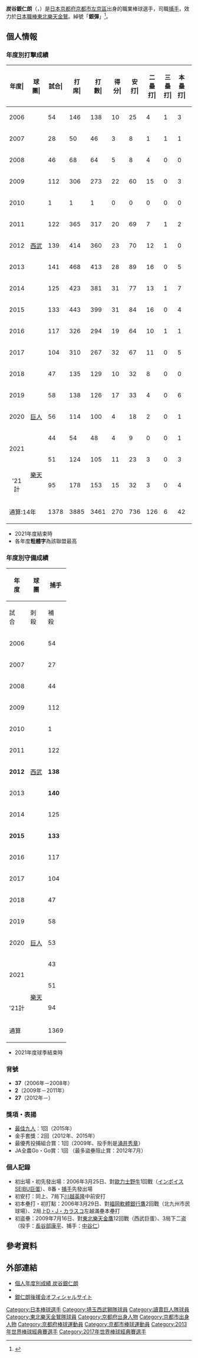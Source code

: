 {{Infobox NPB player|
|name=炭谷銀仁朗|
|image=SL-Ginjiro-Sumitani20110310.jpg|
|width=300|
|position=捕手|
|team=東北樂天金鷲|
|number=26|
|bats=右|
|throws=右|
|birthdate={{birth_date_and_age|1987|7|19|mf=y}}|
|birthplace={{JPN}}[[京都府|京都府]][[京都市|京都市]][[左京區|左京區]]|
|debutdate=3月25日
|debutyear=2006年
|debutteam=埼玉西武獅
|statyear=2021年球季
|stat1label=打擊率
|stat1value=0.213
|stat2label=全壘打
|stat2value=42
|stat3label=打點
|stat3value=319
|stat4label=盜壘
|stat4value=8
|teams=<nowiki></nowiki>
* 平安高等學校
* [[埼玉西武獅|西武獅<br>埼玉西武獅]] (2006年－2018年)
* [[讀賣巨人|讀賣巨人]] (2019年－2021年)
*[[東北樂天金鷲|東北樂天金鷲]] (2021年－)
}}
{{MedalTableTop}}
{{MedalSport|男子[[棒球|棒球]]}}
{{MedalCountry|{{JPN}}}}
{{MedalCompetition|[[世界棒球經典賽|世界棒球經典賽]]}}
{{MedalBronze|[[2013年世界棒球經典賽|2013年 舊金山]]|隊際}}
{{MedalBronze|[[2017年世界棒球經典賽|2017年 洛杉磯]]|隊際}}
{{MedalCompetition|[[世界棒球12強賽|世界棒球12強賽]]}}
{{MedalBronze|[[2015年世界棒球12強賽|2015年 日本/台灣]]|隊際}}
{{MedalBottom}}

'''炭谷銀仁朗'''（{{jpn|j=炭谷 銀仁朗|hg=すみたに ぎんじろう|rm=Sumitani Ginjiro}}，{{bd|1987年|7月19日||catIdx=Sumitani, Ginjiro}}）是[[日本|日本]][[京都府|京都府]][[京都市|京都市]][[左京區|左京區]]出身的職業棒球選手，司職[[捕手|捕手]]，效力於[[日本職棒|日本職棒]][[東北樂天金鷲|東北樂天金鷲]]。綽號「'''銀彈'''」<ref>{{Cite web |url=http://baseball.yahoo.co.jp/npb/player/600026/ |title=Yahoo!スポーツ - プロ野球 - 埼玉西武ライオンズ - 銀仁朗 |access-date=2011-01-23 |archive-date=2020-08-12 |archive-url=https://web.archive.org/web/20200812191259/https://baseball.yahoo.co.jp/npb/player/600026/ |dead-url=no }}</ref>。

== 個人情報 ==
=== 年度別打撃成績 ===
{| class="wikitable" style="text-align:right; font-size:small"
|-bgcolor="#efefef"
!年度|!!球團|!!試合|!!打<br>席|!!打<br>數|!!得分|!!安打|!!二<br>壘<br>打|!!三<br>壘<br>打|!!本<br>壘<br>打|!!壘<br>打<br>數|!!打點|!!盜壘|!!盜<br>壘<br>刺|!!觸擊|!!犧<br>牲<br>打|!!保送|!!敬遠|!!觸身|!!三振|!!雙殺|!!打<br>擊<br>率|!!上<br>壘<br>率|!!長<br>打<br>率|!!OPS
|-
|style="text-align: center;"|2006
|rowspan="13" style="text-align: center;"|[[埼玉西武獅|西武]]
|54||146||138||10||25||4||1||3||40||14||0||0||6||0||2||0||0||33||6||.181||.193||.290||.483
|-
|style="text-align: center;"|2007
|28||50||46||3||8||1||1||1||14||7||0||0||1||1||2||0||0||19||0||.174||.204||.304||.508
|-
|style="text-align: center;"|2008
|46||68||64||5||8||4||0||0||12||5||0||1||1||1||2||0||0||30||0||.125||.149||.188||.337
|-
|style="text-align: center;"|2009
|112||306||273||22||60||15||0||3||84||25||1||0||14||3||15||1||1||75||5||.220||.260||.308||.568
|-
|style="text-align: center;"|2010
|1||1||1||0||0||0||0||0||0||0||0||0||0||0||0||0||0||0||0||.000||.000||.000||.000
|-
|style="text-align: center;"|2011
|122||365||317||20||69||7||1||2||84||22||4||1||33||3||11||0||1||79||6||.218||.244||.265||.509
|-
|style="text-align: center;"|2012
|139||414||360||23||70||12||1||0||84||23||0||2||35||1||17||0||1||74||9||.194||.232||.233||.466
|-
|style="text-align: center;"|2013
|141||468||413||28||89||16||0||5||120||43||1||2||19||2||30||2||4||62||14||.215||.274||.291||.564
|-
|style="text-align: center;"|2014
|125||423||381||31||77||13||1||7||113||36||0||2||20||3||17||0||2||74||10||.202||.238||.297||.535
|-
|style="text-align: center;"|2015
|133||443||399||31||84||16||0||4||112||35||0||0||22||2||16||0||4||87||7||.211||.247||.281||.528
|-
|style="text-align: center;"|2016
|117||326||294||19||64||10||1||1||79||22||0||1||19||0||13||0||0||48||12||.218||.251||.269||.520
|-
|style="text-align: center;"|2017
|104||310||267||32||67||11||0||5||93||30||2||1||23||4||8||0||8||45||6||.251||.289||.348||.638
|-
|style="text-align: center;"|2018
|47||135||129||10||32||8||0||0||40||9||0||0||3||0||2||0||1||30||3||.248||.265||.310||.575
|-
|style="text-align: center;"|2019
|rowspan="3" style="text-align: center; white-space:nowrap;"|[[讀賣巨人|巨人]]
|58||138||126||17||33||4||0||6||55||26||0||0||2||1||7||1||2||28||4||.262||.309||.437||.746
|-
|style="text-align: center;"|2020
|56||114||100||4||18||2||0||1||23||7||0||0||3||1||8||2||2||23||3||.180||.252||.230||.482
|-
|rowspan="2" style="text-align:center;"|2021
|44||54||48||4||9||0||0||1||12||7||0||0||1||1||4||1||0||17||0||.188||.245||.250||.495
|-
|rowspan="2" style="text-align:center; white-space:nowrap;"|[[東北樂天金鷲|樂天]]
|51||124||105||11||23||3||0||3||35||8||0||1||10||1||7||0||1||24||3||.219||.272||.333||.605
|-style="background-color:#f2f2f2"
!style="text-align:center;"|'21計
|95||178||153||15||32||3||0||4||47||15||0||1||11||2||11||1||1||41||3||.209||.264||.307||.571
|-
!colspan="2"|通算:14年
|1378||3885||3461||270||736||126||6||42||1000||319||8||11||212||24||161||7||27||748||88||.213||.252||.289||.540
|}
* 2021年度結束時
* 各年度'''粗體字'''為該聯盟最高

=== 年度別守備成績 ===
{| class="wikitable" style="text-align: right; font-size: small;"
!rowspan="2"|年<br />度!!rowspan="2"|球<br />團!!colspan="11"|捕手
|-
!試<br>合!!刺<br>殺!!補<br>殺!!失<br>誤!!雙<br>殺!!守<br>備<br>率!!捕<br>逸!!企<br>圖<br>數!!被<br>盜<br>壘!!盜<br>壘<br>刺!!阻<br>殺<br>率
|-
|style="text-align:center;"|2006
|rowspan="13" style="text-align: center; white-space:nowrap;"|[[埼玉西武獅|西武]]
|54||277||27||2||3||.993||7||35||25||10||.286
|-
|style="text-align:center;"|2007
|27||88||8||0||4||1.000||0||12||7||5||.417
|-
|style="text-align:center;"|2008
|44||121||17||0||2||1.000||1||16||10||6||.375
|-
|style="text-align:center;"|2009
|112||697||71||5||'''12'''||.994|||7||81||54||27||.333
|-
|style="text-align:center;"|2010
|1||5||0||0||0||1.000||0||0||0||0||-
|-
|style="text-align:center;"|2011
|122||679||69||9||'''10'''||.988||6||84||60||'''24'''||.286
|-
|style="text-align:center;"|'''2012'''
|'''138'''||'''734'''||'''90'''||3||'''15'''||.996||5||101||59||42||'''.416'''
|-
|style="text-align:center;"|2013
|'''140'''||907||69||7||6||.993||5||61||46||15||.246
|-
|style="text-align:center;"|2014
|125||734||'''88'''||'''6'''||'''14'''||.993||'''6'''||99||55||'''44'''||'''.444'''
|-
|style="text-align:center;"|'''2015'''
|'''133'''||'''792'''||78||3||'''13'''||.997||5||83||53||30||.361
|-
|style="text-align:center;"|2016
|117||645||71||'''6'''||8||.992||4||82||56||26||'''.317'''
|-
|style="text-align:center;"|2017
|104||604||78||2||7||.997||'''6'''||49||33||16||.327
|-
|style="text-align:center;"|2018
|47||266||40||3||1||.990||1|| 32|| 27|| 5||.156
|-
|style="text-align:center;"|2019
|rowspan="3" style="text-align: center; white-space:nowrap;"|[[讀賣巨人|巨人]]
|58||310||25||0||3||1.000||4||32||24||8||.250
|-
|style="text-align:center;"|2020
|53||263||22||2||0||.993||0||16||11||5||.313
|-
|rowspan="2" style="text-align:center;"|2021
|43||134||12||0||0||1.000||1||13||12||1||.077
|-
|rowspan="2" style="text-align:center; white-space:nowrap;"|[[東北樂天金鷲|樂天]]
|51||263||29||1||1||.997||0||25||22||3||.120
|-style="background-color:#f2f2f2"
!style="text-align:center;"|'21計
|94||397||41||1||1||.998||1||38||34||4||.105
|-
!colspan="2"|通算
|1369||7519||794||49||99||.994||58||821||554||267||.325
|}
* 2021年度球季結束時

=== 背號 ===
* '''37'''（2006年－2008年）
* '''2'''（2009年－2011年）
* '''27'''（2012年－）

=== 獎項・表揚 ===
* [[最佳九人|最佳九人]]：1回（2015年）
* 金手套獎：2回（2012年、2015年）
* 最優秀投捕組合賞：1回（2009年、投手則是[[涌井秀章|涌井秀章]]）
* JA全農Go・Go賞：1回 （最多盜壘阻止賞：2012年7月）

=== 個人記錄 ===
* 初出場・初先發出場：2006年3月25日、對[[歐力士野牛|歐力士野牛]]1回戰（[[西武巨蛋|インボイスSEIBU巨蛋]]）、8番・[[捕手|捕手]]先發出場
* 初安打：同上、7局下[[川越英隆|川越英隆]]中前安打
* 初本壘打・初打點：2006年3月29日、對[[福岡軟體銀行鷹|福岡軟體銀行鷹]]2回戰（北九州市民球場）、2局上[[D・J・カラスコ|D・J・カラスコ]]左越滿壘本壘打
* 初盗壘：2009年7月16日、對[[東北樂天金鷹|東北樂天金鷹]]12回戰（西武巨蛋）、3局下二盗（投手：[[長谷部康平|長谷部康平]]、捕手：[[中谷仁|中谷仁]]）

== 參考資料 ==
{{reflist}}

== 外部連結 ==
* [https://npb.jp/bis/players/91995112.html 個人年度別成績 炭谷銀仁朗] {{Wayback|url=https://npb.jp/bis/players/91995112.html |date=20210126155243 }} {{ja icon}}
* {{Baseballstats|brm=sumita001gin}}
* [http://www.ginjiro37.com 銀仁朗後援会オフィシャルサイト] {{Wayback|url=http://www.ginjiro37.com/ |date=20210126215950 }}

{{東北樂天金鷲球團球員名單}}
{{日本太平洋聯盟最佳九人捕手}}
{{2013年世界棒球經典賽日本代表隊選手|state=collapsed}}
{{2015年世界棒球12強賽日本成棒代表隊}}
{{2017年第四屆世界棒球經典賽日本成棒代表隊}}
{{DEFAULTSORT:Sumitani, Ginjiro}}
[[Category:日本棒球選手|Category:日本棒球選手]]
[[Category:埼玉西武獅隊球員|Category:埼玉西武獅隊球員]]
[[Category:讀賣巨人隊球員|Category:讀賣巨人隊球員]]
[[Category:東北樂天金鷲隊球員|Category:東北樂天金鷲隊球員]]
[[Category:京都府出身人物|Category:京都府出身人物]]
[[Category:京都市出身人物|Category:京都市出身人物]]
[[Category:京都府棒球運動員|Category:京都府棒球運動員]]
[[Category:京都市棒球運動員|Category:京都市棒球運動員]]
[[Category:2013年世界棒球經典賽選手|Category:2013年世界棒球經典賽選手]]
[[Category:2017年世界棒球經典賽選手|Category:2017年世界棒球經典賽選手]]